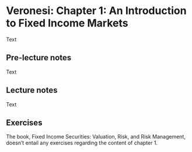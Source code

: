 # Veronesi: Chapter 1: An Introduction to Fixed Income Markets

Text

## Pre-lecture notes

Text

## Lecture notes

Text

## Exercises

The book, Fixed Income Securities: Valuation, Risk, and Risk Management, doesn't entail any exercises regarding the content of chapter 1.